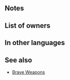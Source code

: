 {{Weapon Infobox
|tagid=SID_勇者の斧＋
|weaponType=Axe
|might=8
|range=1
|effect=Inflicts Spd-5. If unit initiates combat, unit attacks twice.
|cost=300
|exclusive=0
|statModifiers=0,8,-5,0,0
|properties=random_all
}}
==Notes==
{{IfUnitInitiates}}
{{Brave weapon interaction}}
==List of owners==
{{Skill Hero List}}
==In other languages==
{{OtherLanguages
|japanese=勇者の斧＋
|german=Kriegeraxt+
|spanishEU=Hacha valor +
|spanishLA=Hacha valor +
|french=Hache héros +
|italian=Ascia forte+
|chineseTW=勇者之斧＋
|portuguese=Machado altivo+
}}
==See also==
{{See also skills|cond=Description LIKE '%if unit initiates combat, unit attacks twice%' AND WikiName NOT LIKE '%Brave%' AND Exclusive='1'}}
* [[Brave Weapons]]
{{Weapons Navbox}}